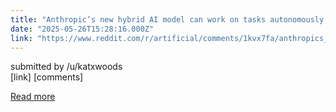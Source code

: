 ```yaml
---
title: "Anthropic’s new hybrid AI model can work on tasks autonomously for hours at a time"
date: "2025-05-26T15:28:16.000Z"
link: "https://www.reddit.com/r/artificial/comments/1kvx7fa/anthropics_new_hybrid_ai_model_can_work_on_tasks/"
---
```


submitted by    /u/katxwoods  
 [link]   [comments]

[Read more](https://www.reddit.com/r/artificial/comments/1kvx7fa/anthropics_new_hybrid_ai_model_can_work_on_tasks/)
